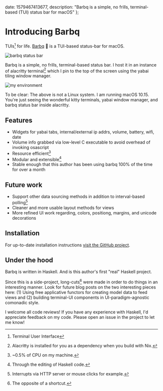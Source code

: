 
  date: 1579467413677,
  description: "Barbq is a simple, no frills, terminal-based (TUI) status bar for macOS"
};

# Introducing Barbq

TUIs[^1] for life. [Barbq](https://github.com/bkase/barbq) 🍖 is a TUI-based status-bar for macOS.

![barbq status bar](/static/posts/introducing-barbq/barbq.png)

Barbq is a simple, no frills, terminal-based status bar. I host it in an instance of alacritty terminal[^2] which I pin to the top of the screen using the yabai tiling window manager.

![my environment](/static/posts/introducing-barbq/motivation.png)

To be clear: The above is not a Linux system. I am running macOS 10.15. You're just seeing the wonderful kitty terminals, yabai window manager, and barbq status bar inside alacritty.

## Features

* Widgets for yabai tabs, internal/external ip addrs, volume, battery, wifi, date
* Volume info grabbed via low-level C executable to avoid overhead of invoking osascript
* Resource efficient[^3]
* Modular and extensible[^4]
* Stable enough that this author has been using barbq 100% of the time for over a month

## Future work

* Support other data sourcing methods in addition to interval-based polling[^5]
* Cleaner and more usable layout methods for views
* More refined UI work regarding, colors, positiong, margins, and unicode decorations

## Installation

For up-to-date installation instructions [visit the GitHub project](https://github.com/bkase/barbq).

## Under the hood

Barbq is written in Haskell. And is this author's first "real" Haskell project.

Since this is a side-project, long-cuts[^6] were made in order to do things in an interesting manner. Look for future blog posts on the two interesting pieces here: (1) Using free applicative functors for creating model data to feed views and (2) building terminal-UI components in UI-paradigm-agnostic comonadic style.

I welcome all code reviews! If you have any experience with Haskell, I'd appreciate feedback on my code. Please open an issue in the project to let me know!

[^1]: Terminal User Interface
[^2]: Alacritty is installed for you as a dependency when you build with Nix.
[^3]: ~0.5% of CPU on my machine.
[^4]: Through the editing of Haskell code.
[^5]: Interrupts via HTTP server or mouse clicks for example.
[^6]: The opposite of a shortcut.
